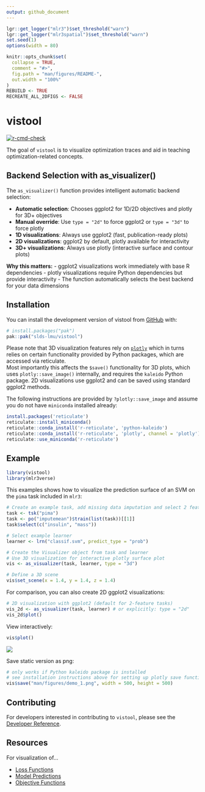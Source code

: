 ```yaml
---
output: github_document
---
```


<!-- README.md is generated from README.Rmd. Please edit that file -->

```r
lgr::get_logger("mlr3")$set_threshold("warn")
lgr::get_logger("mlr3spatial")$set_threshold("warn")
set.seed(1)
options(width = 80)

knitr::opts_chunk$set(
  collapse = TRUE,
  comment = "#>",
  fig.path = "man/figures/README-",
  out.width = "100%"
)
REBUILD <- TRUE
RECREATE_ALL_2DFIGS <- FALSE
```

# vistool

<!-- badges: start -->
[![r-cmd-check](https://github.com/slds-lmu/vistool/actions/workflows/r-cmd-check.yaml/badge.svg)](https://github.com/slds-lmu/vistool/actions/workflows/r-cmd-check.yaml)
<!-- badges: end -->

The goal of `vistool` is to visualize optimization traces and aid in teaching optimization-related concepts. 

## Backend Selection with as_visualizer()

The `as_visualizer()` function provides intelligent automatic backend selection:

- **Automatic selection**: Chooses ggplot2 for 1D/2D objectives and plotly for 3D+ objectives
- **Manual override**: Use `type = "2d"` to force ggplot2 or `type = "3d"` to force plotly 
- **1D visualizations**: Always use ggplot2 (fast, publication-ready plots)
- **2D visualizations**: ggplot2 by default, plotly available for interactivity
- **3D+ visualizations**: Always use plotly (interactive surface and contour plots)

**Why this matters:**
- ggplot2 visualizations work immediately with base R dependencies
- plotly visualizations require Python dependencies but provide interactivity
- The function automatically selects the best backend for your data dimensions

## Installation

You can install the development version of vistool from [GitHub](https://github.com/) with:

``` r
# install.packages("pak")
pak::pak("slds-lmu/vistool")
```

Please note that 3D visualization features rely on [`plotly`]() which in turns relies on certain functionality provided by Python packages, which are accessed via reticulate.  
Most importantly this affects the `$save()` functionality for 3D plots, which uses `plotly::save_image()` internally, and requires the `kaleido` Python package. 2D visualizations use ggplot2 and can be saved using standard ggplot2 methods.

The following instructions are provided by `?plotly::save_image` and assume you do not have `miniconda` installed already:

```r
install.packages('reticulate')
reticulate::install_miniconda()
reticulate::conda_install('r-reticulate', 'python-kaleido')
reticulate::conda_install('r-reticulate', 'plotly', channel = 'plotly')
reticulate::use_miniconda('r-reticulate')
```

## Example

```r
library(vistool)
library(mlr3verse)
```


This examples shows how to visualize the prediction surface of an SVM on the `pima` task included in `mlr3`:

```r
# Create an example task, add missing data imputation and select 2 features
task <- tsk("pima")
task <- po("imputemean")$train(list(task))[[1]]
task$select(c("insulin", "mass"))

# Select example learner
learner <- lrn("classif.svm", predict_type = "prob")

# Create the Visualizer object from task and learner
# Use 3D visualization for interactive plotly surface plot
vis <- as_visualizer(task, learner, type = "3d")

# Define a 3D scene
vis$set_scene(x = 1.4, y = 1.4, z = 1.4)
```

For comparison, you can also create 2D ggplot2 visualizations:

```r
# 2D visualization with ggplot2 (default for 2-feature tasks)
vis_2d <- as_visualizer(task, learner) # or explicitly: type = "2d"
vis_2d$plot()
```

View interactively:

```r
vis$plot()
```

![](man/figures/demo_1.png)

Save static version as png:

```r
# only works if Python kaleido package is installed
# see installation instructions above for setting up plotly save functionality
vis$save("man/figures/demo_1.png", width = 500, height = 500)
```

## Contributing

For developers interested in contributing to `vistool`, please see the [Developer Reference](DEVELOPMENT.md).

## Resources 

For visualization of...

* [Loss Functions](https://slds-lmu.github.io/vistool/articles/loss_functions.html)
* [Model Predictions](https://slds-lmu.github.io/vistool/articles/model.html)
* [Objective Functions](https://slds-lmu.github.io/vistool/articles/objective.html)
